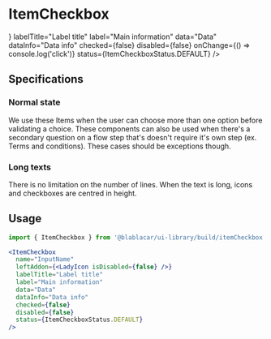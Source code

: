 

<Meta title="Items|ItemCheckbox" />

# ItemCheckbox

<Preview>
  <Story name="Default">
    <ItemCheckbox
      name="InputName"
      leftAddon={<LadyIcon isDisabled={false} />}
      labelTitle="Label title"
      label="Main information"
      data="Data"
      dataInfo="Data info"
      checked={false}
      disabled={false}
      onChange={() => console.log('click')}
      status={ItemCheckboxStatus.DEFAULT}
    />
  </Story>
</Preview>

## Specifications

### Normal state

We use these Items when the user can choose more than one option before validating a choice.
These components can also be used when there's a secondary question on a flow step that's doesn't require it's own step (ex. Terms and conditions). These cases should be exceptions though.

### Long texts

There is no limitation on the number of lines. When the text is long, icons and checkboxes are centred in height.

## Usage

```jsx
import { ItemCheckbox } from '@blablacar/ui-library/build/itemCheckbox'

<ItemCheckbox
  name="InputName"
  leftAddon={<LadyIcon isDisabled={false} />}
  labelTitle="Label title"
  label="Main information"
  data="Data"
  dataInfo="Data info"
  checked={false}
  disabled={false}
  status={ItemCheckboxStatus.DEFAULT}
/>
```

<Props of={ItemCheckbox} />
